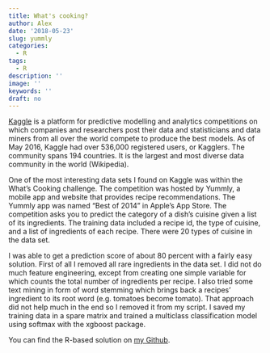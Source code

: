 ```yaml
---
title: What's cooking?
author: Alex
date: '2018-05-23'
slug: yummly
categories:
  - R
tags:
  - R
description: ''
image: ''
keywords: ''
draft: no
---
```


[Kaggle](https://www.kaggle.com/c/whats-cooking) is a platform for predictive modelling and analytics competitions on which companies and researchers post their data and statisticians and data miners from all over the world compete to produce the best models. As of May 2016, Kaggle had over 536,000 registered users, or Kagglers. The community spans 194 countries. It is the largest and most diverse data community in the world (Wikipedia).

One of the most interesting data sets I found on Kaggle was within the What’s Cooking challenge. The competition was hosted by Yummly, a mobile app and website that provides recipe recommendations. The Yummly app was named “Best of 2014” in Apple’s App Store. The competition asks you to predict the category of a dish’s cuisine given a list of its ingredients. The training data included a recipe id, the type of cuisine, and a list of ingredients of each recipe. There were 20 types of cuisine in the data set.

I was able to get a prediction score of about 80 percent with a fairly easy solution. First of all I removed all rare ingredients in the data set. I did not do much feature engineering, except from creating one simple variable for which counts the total number of ingredients per recipe. I also tried some text mining in form of word stemming which brings back a recipes’ ingredient to its root word (e.g. tomatoes become tomato). That approach did not help much in the end so I removed it from my script. I saved my training data in a spare matrix and trained a multiclass classification model using softmax with the xgboost package.

You can find the R-based solution on <a href="https://github.com/kruse-alex/kaggle_yummly">my Github</a>.

